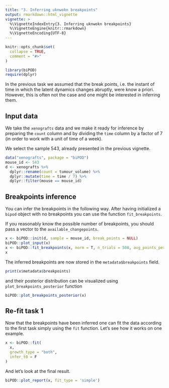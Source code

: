 ```yaml
---
title: "3. Inferring uknwokn breakpoints"
output: rmarkdown::html_vignette
vignette: >
  %\VignetteIndexEntry{3. Inferring uknwokn breakpoints}
  %\VignetteEngine{knitr::rmarkdown}
  %\VignetteEncoding{UTF-8}
---
```


```r
knitr::opts_chunk$set(
  collapse = TRUE,
  comment = "#>"
)
```

```r
library(biPOD)
require(dplyr)
```

In the previous task we assumed that the break points, i.e. the instant of time in which the latent dynamics changes abruptly, were know a priori. However, this is often not the case and one might be interested in inferring them.

## Input data

We take the `xenografts` data and we make it ready for inference by preparing the `count` column and by dividing the `time` column by a factor of 7 (in order to work with a unit of time of a week).

We select the sample 543, already presented in the previous vignette.

```r
data("xenografts", package = "biPOD")
mouse_id <- 543
d <- xenografts %>%
  dplyr::rename(count = tumour_volume) %>%
  dplyr::mutate(time = time / 7) %>%
  dplyr::filter(mouse == mouse_id)
```

## Breakpoints inference

You can infer the breakpoints in the following way. After having initialized a `bipod` object with no breakpoints you can use the function `fit_breakpoints`. 

If you reasonably know the possible number of breakpoints, you should pass a vector to the `available_changepoints`.

```r
x <- biPOD::init(d, sample = mouse_id, break_points = NULL)
biPOD::plot_input(x)
x <- biPOD::fit_breakpoints(x, norm = T, n_trials = 500, avg_points_per_window = 3, available_changepoints = c(0,2), model_selection = "LOO", n_core=1)
x
```

The inferred breakpoints are now stored in the `metadata$breakpoints` field.

```r
print(x$metadata$breakpoints)
```

and their posterior distribution can be visualized using `plot_breakpoints_posterior` function


```r
biPOD::plot_breakpoints_posterior(x)
```

## Re-fit task 1

Now that the breakpoints have been inferred one can fit the data according to the first task simply using the `fit` function.
Let's see how it works on one example.

```r
x <- biPOD::fit(
  x,
  growth_type = "both",
  infer_t0 = F
)
```

And let's look at the final result.

```r
biPOD::plot_report(x, fit_type = 'simple')
```
